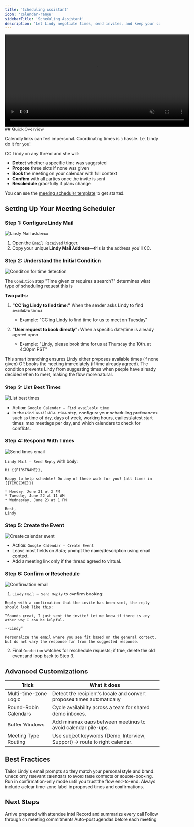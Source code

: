 ```yaml
---
title: 'Scheduling Assistant'
icon: 'calendar-range'
sidebarTitle: 'Scheduling Assistant'
description: 'Let Lindy negotiate times, send invites, and keep your calendar tidy.'
---
```


<div style={{ display: 'flex', justifyContent: 'center', margin: '2rem 0' }}>
  <div className="video-card">
    <video
      src="https://lindyfiles.nyc3.cdn.digitaloceanspaces.com/triggers.mp4"
      width="600"
      autoPlay
      muted
      loop
      playsInline
      style={{ display: 'block', width: '100%', borderRadius: '16px' }}
    />
  </div>
</div>
## Quick Overview

Calendly links can feel impersonal. Coordinating times is a hassle. Let Lindy do it for you!

CC Lindy on any thread and she will:

- **Detect** whether a specific time was suggested  
- **Propose** three slots if none was given  
- **Book** the meeting on your calendar with full context  
- **Confirm** with all parties once the invite is sent  
- **Reschedule** gracefully if plans change  

You can use the [meeting scheduler template](https://chat.lindy.ai/home/?templateId=68755951168421e8baec59fd) to get started.

## Setting Up Your Meeting Scheduler

### Step 1: Configure Lindy Mail

<Frame>
  <img src="/lindy-brand-assets/meeting-scheduler-trigger.png" alt="Lindy Mail address" />
</Frame>

1. Open the `Email Received` trigger.  
2. Copy your unique **Lindy Mail Address**—this is the address you'll CC.  

### Step 2: Understand the Initial Condition

<Frame>
  <img src="/lindy-brand-assets/meeting-scheduler-condition.png" alt="Condition for time detection" />
</Frame>

The `Condition` step "Time given or requires a search?" determines what type of scheduling request this is:

**Two paths:**

1. **"CC'ing Lindy to find time:"** When the sender asks Lindy to find available times
   - Example: "CC'ing Lindy to find time for us to meet on Tuesday"

2. **"User request to book directly":** When a specific date/time is already agreed upon
   - Example: "Lindy, please book time for us at Thursday the 10th, at 4:00pm PST"

This smart branching ensures Lindy either proposes available times (if none given) OR books the meeting immediately (if time already agreed). The condition prevents Lindy from suggesting times when people have already decided when to meet, making the flow more natural.


### Step 3: List Best Times

<Frame>
  <img src="/lindy-brand-assets/meeting-scheduler-user-preferences.png" alt="List best times" />
</Frame>

* Action: `Google Calendar – Find available time`
* In the `Find available time` step, configure your scheduling preferences such as time of day, days of week, working hours, earliest/latest start times, max meetings per day, and which calendars to check for conflicts.

### Step 4: Respond With Times

<Frame>
  <img src="/lindy-brand-assets/meeting-scheduler-reply.png" alt="Send times email" />
</Frame>

`Lindy Mail – Send Reply` with body:

```
Hi {{FIRSTNAME}},

Happy to help schedule! Do any of these work for you? (all times in {{TIMEZONE}})

* Monday, June 21 at 3 PM
* Tuesday, June 22 at 11 AM
* Wednesday, June 23 at 1 PM

Best,
Lindy
```

### Step 5: Create the Event

<Frame>
  <img src="/lindy-brand-assets/meeting-scheduler-create-event.png" alt="Create calendar event" />
</Frame>

- Action: `Google Calendar – Create Event`  
- Leave most fields on *Auto*; prompt the name/description using email context.  
- Add a meeting link only if the thread agreed to virtual.

### Step 6: Confirm or Reschedule

<Frame>
  <img src="/lindy-brand-assets/meeting-scheduler-confirm-event.png" alt="Confirmation email" />
</Frame>

1. `Lindy Mail – Send Reply` to confirm booking:

```
Reply with a confirmation that the invite has been sent, the reply should look like this:

“Sounds great, I just sent the invite! Let me know if there is any other way I can be helpful.

--Lindy”

Personalize the email where you see fit based on the general context, but do not vary the response far from the suggested response.
```

2. Final `Condition` watches for reschedule requests; if true, delete the old event and loop back to Step 3.

## Advanced Customizations

| Trick                 | What it does                                                             |
|-----------------------|---------------------------------------------------------------------------|
| Multi-time-zone Logic | Detect the recipient's locale and convert proposed times automatically.  |
| Round-Robin Calendars | Cycle availability across a team for shared demo inboxes.                |
| Buffer Windows        | Add min/max gaps between meetings to avoid calendar pile-ups.            |
| Meeting Type Routing  | Use subject keywords (Demo, Interview, Support) → route to right calendar.|

## Best Practices

<AccordionGroup>
  <Accordion title="Keep Replies Human">
    Tailor Lindy's email prompts so they match your personal style and brand.
  </Accordion>
  
  <Accordion title="Limit Calendar Scope">
    Check only relevant calendars to avoid false conflicts or double-booking.
  </Accordion>
  
  <Accordion title="Test First Week">
    Run in confirmation-only mode until you trust the flow end-to-end.
  </Accordion>
  
  <Accordion title="Respect Time Zones">
    Always include a clear time-zone label in proposed times and confirmations.
  </Accordion>
</AccordionGroup>

## Next Steps

<CardGroup cols={2}>
  <Card title="Meeting Prep Brief" href="/tutorials/meeting-prep" icon="clipboard-list">
    Arrive prepared with attendee intel
  </Card>
  <Card title="Meeting Notetaker" href="/tutorials/meeting-notetaker" icon="file-alt">
    Record and summarize every call
  </Card>
  <Card title="Action Item Tracker" href="/tutorials/action-tracker" icon="check">
    Follow through on meeting commitments
  </Card>
  <Card title="Slack Agenda Bot" href="/tutorials/agenda-bot" icon="paper-plane">
    Auto-post agendas before each meeting
  </Card>
</CardGroup>